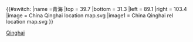 {{#switch:{{{1}}}
|name   =青海
|top = 39.7
|bottom = 31.3
|left = 89.1
|right = 103.4
|image  = China Qinghai location map.svg
|image1  = China Qinghai rel location map.svg
}}<noinclude>{{Location map/Info}}
{{Documentation}}
[[Category:中国地理位置图模板|Qinghai]]
</noinclude>